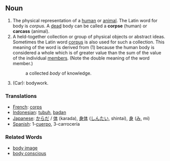 ==Noun==

#The physical representation of a [[human]] or [[animal]].  The Latin word for body is ''corpus''.  A [[dead]] body can be called a '''corpse''' (human) or '''carcass''' (animal).
#A held-together collection or group of physical objects or abstract ideas.  Sometimes the Latin word [[corpus]] is also used for such a collection.  This meaning of the word is derived from (1) because the human body is considered a whole which is of greater value than the sum of the value of the individual [[member]]s.  (Note the double meaning of the word member.)
#:a collected ''body'' of knowledge.
#(Car): bodywork.
=== Translations ===

*[[French]]: [[corps]]
*[[Indonesian]]: [[tubuh]], [[badan]]
*[[Japanese]]: [[からだ]] / [[体]] (karada), [[身体]] ([[しんたい]], shintai), [[身]] ([[み]], mi)
*[[Spanish]]: 1-[[cuerpo]], 3-carrocería

=== Related Words ===
*[[body image]]
*[[body conscious]]
